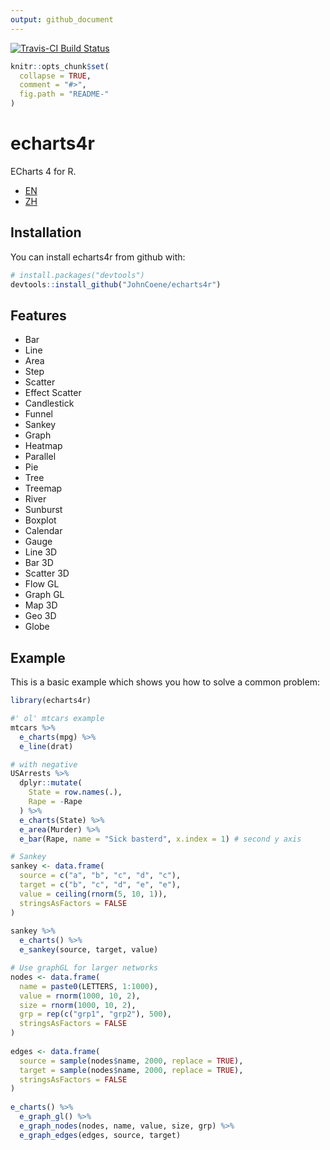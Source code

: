 ```yaml
---
output: github_document
---
```


[![Travis-CI Build Status](https://travis-ci.org/JohnCoene/echarts4r.svg?branch=master)](https://travis-ci.org/JohnCoene/echarts4r)

```r
knitr::opts_chunk$set(
  collapse = TRUE,
  comment = "#>",
  fig.path = "README-"
)
```

# echarts4r

ECharts 4 for R.

* [EN](https://ecomfe.github.io/)
* [ZH](http://echarts.baidu.com/index.html)

## Installation

You can install echarts4r from github with:

```r
# install.packages("devtools")
devtools::install_github("JohnCoene/echarts4r")
```

## Features

* Bar
* Line
* Area
* Step
* Scatter
* Effect Scatter
* Candlestick
* Funnel
* Sankey
* Graph
* Heatmap
* Parallel
* Pie
* Tree
* Treemap
* River
* Sunburst
* Boxplot
* Calendar
* Gauge
* Line 3D
* Bar 3D
* Scatter 3D
* Flow GL
* Graph GL
* Map 3D
* Geo 3D
* Globe

## Example

This is a basic example which shows you how to solve a common problem:

```r
library(echarts4r)

#' ol' mtcars example
mtcars %>%
  e_charts(mpg) %>% 
  e_line(drat)

# with negative
USArrests %>% 
  dplyr::mutate(
    State = row.names(.),
    Rape = -Rape
  ) %>% 
  e_charts(State) %>% 
  e_area(Murder) %>%
  e_bar(Rape, name = "Sick basterd", x.index = 1) # second y axis

# Sankey
sankey <- data.frame(
  source = c("a", "b", "c", "d", "c"),
  target = c("b", "c", "d", "e", "e"),
  value = ceiling(rnorm(5, 10, 1)),
  stringsAsFactors = FALSE
)
 
sankey %>%
  e_charts() %>% 
  e_sankey(source, target, value) 

# Use graphGL for larger networks
nodes <- data.frame(
  name = paste0(LETTERS, 1:1000),
  value = rnorm(1000, 10, 2),
  size = rnorm(1000, 10, 2),
  grp = rep(c("grp1", "grp2"), 500),
  stringsAsFactors = FALSE
)
 
edges <- data.frame(
  source = sample(nodes$name, 2000, replace = TRUE),
  target = sample(nodes$name, 2000, replace = TRUE),
  stringsAsFactors = FALSE
)
 
e_charts() %>%
  e_graph_gl() %>% 
  e_graph_nodes(nodes, name, value, size, grp) %>% 
  e_graph_edges(edges, source, target)
```

